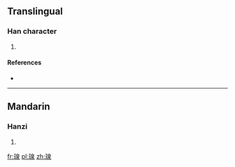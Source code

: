 ==Translingual==

===Han character===
{{Han char|rn=96|rad=玉|as=09|sn=13|four=1613<sub>2</sub>|canj=一土竹日水 (MGHAE)}}

# {{defn|Han|sort=玉09}}

====References====
* {{Han ref|kx=0737.150|dkj=21117|dj=1148.170|hdz=21127.050|uh=7454|ud=29780|bh=DEBE|bd=57022}}

----

==Mandarin==

===Hanzi===
{{cmn-hanzi|pin=[[quán]] ([[quan2]])|wg=ch'üan<sup>2</sup>}}

# {{defn|lang=cmn|sort=玉09}}

[[fr:瑔]]
[[pl:瑔]]
[[zh:瑔]]